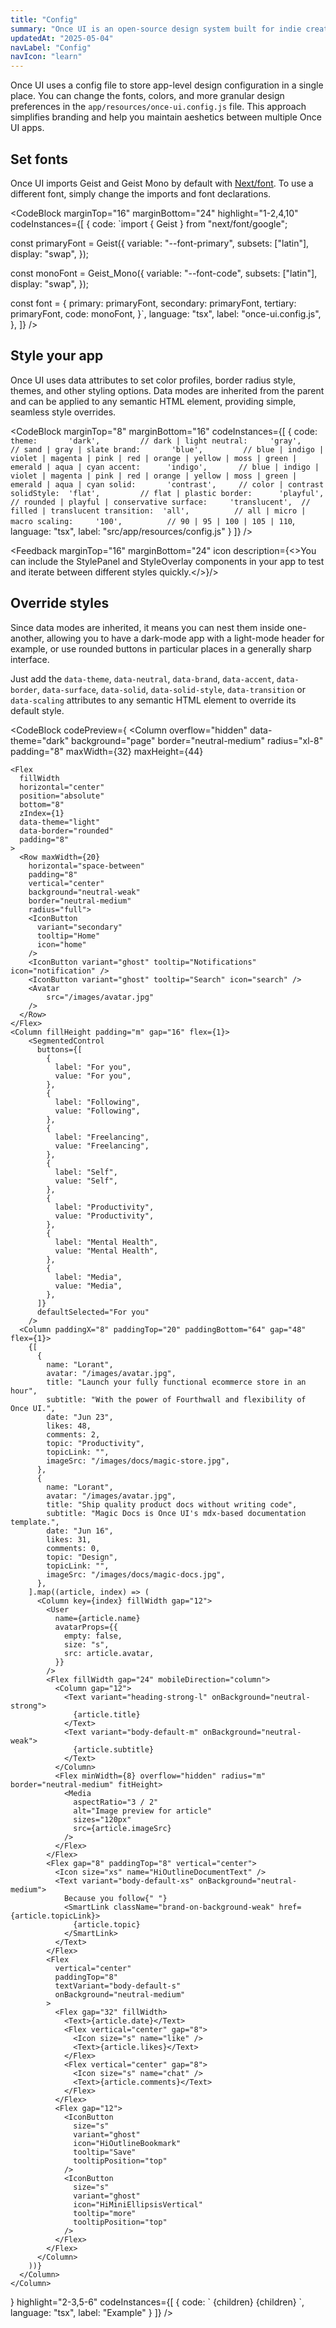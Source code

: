 ```yaml
---
title: "Config"
summary: "Once UI is an open-source design system built for indie creators, small teams, and startups to fuel the next generation of web applications."
updatedAt: "2025-05-04"
navLabel: "Config"
navIcon: "learn"
---
```


Once UI uses a config file to store app-level design configuration in a single place. You can change the fonts, colors, and more granular design preferences in the `app/resources/once-ui.config.js` file. This approach simplifies branding and help you maintain aeshetics between multiple Once UI apps.

## Set fonts

Once UI imports Geist and Geist Mono by default with [Next/font](https://nextjs.org/docs/pages/building-your-application/optimizing/fonts). To use a different font, simply change the imports and font declarations.

<CodeBlock
  marginTop="16"
  marginBottom="24"
  highlight="1-2,4,10"
  codeInstances={[
    {
      code:
`import { Geist } from "next/font/google";

const primaryFont = Geist({
    variable: "--font-primary",
    subsets: ["latin"],
    display: "swap",
});

const monoFont = Geist_Mono({
    variable: "--font-code",
    subsets: ["latin"],
    display: "swap",
});

const font = {
    primary: primaryFont,
    secondary: primaryFont,
    tertiary: primaryFont,
    code: monoFont,
}`,
      language: "tsx",
      label: "once-ui.config.js",
    },
  ]}
/>

## Style your app
        
Once UI uses data attributes to set color profiles, border radius style, themes, and other styling options. Data modes are inherited from the parent and can be applied to any
semantic HTML element, providing simple, seamless style overrides.

<CodeBlock
    marginTop="8"
    marginBottom="16"
    codeInstances={[
  {
    code:
`theme:       'dark',         // dark | light
neutral:     'gray',         // sand | gray | slate
brand:       'blue',         // blue | indigo | violet | magenta | pink | red | orange | yellow | moss | green | emerald | aqua | cyan
accent:      'indigo',       // blue | indigo | violet | magenta | pink | red | orange | yellow | moss | green | emerald | aqua | cyan
solid:       'contrast',     // color | contrast
solidStyle:  'flat',         // flat | plastic
border:      'playful',      // rounded | playful | conservative
surface:     'translucent',  // filled | translucent
transition:  'all',          // all | micro | macro
scaling:     '100',          // 90 | 95 | 100 | 105 | 110`, 
    language: "tsx",
    label: "src/app/resources/config.js"
  }
]} />

<Feedback marginTop="16" marginBottom="24" icon
  description={<>You can include the <InlineCode>StylePanel</InlineCode> and <InlineCode>StyleOverlay</InlineCode> components in your app to test and iterate between
    different styles quickly.</>}/>

<StylePanel marginBottom="40" />

## Override styles

Since data modes are inherited, it means you can nest them inside one-another, allowing
you to have a dark-mode app with a light-mode header for example, or use rounded buttons
in particular places in a generally sharp interface.

Just add the `data-theme`, `data-neutral`, `data-brand`, `data-accent`, `data-border`, `data-surface`, `data-solid`, `data-solid-style`, `data-transition` or `data-scaling` attributes to any semantic HTML element to override its default style.

<CodeBlock
    codePreview={
<Column
    overflow="hidden"
    data-theme="dark"
    background="page"
    border="neutral-medium"
    radius="xl-8"
    padding="8"
    maxWidth={32}
    maxHeight={44}
  >
    <Flex
      fillWidth
      horizontal="center"
      position="absolute"
      bottom="8"
      zIndex={1}
      data-theme="light"
      data-border="rounded"
      padding="8"
    >
      <Row maxWidth={20}
        horizontal="space-between"
        padding="8"
        vertical="center"
        background="neutral-weak"
        border="neutral-medium"
        radius="full">
        <IconButton
          variant="secondary"
          tooltip="Home"
          icon="home"
        />
        <IconButton variant="ghost" tooltip="Notifications" icon="notification" />
        <IconButton variant="ghost" tooltip="Search" icon="search" />
        <Avatar
            src="/images/avatar.jpg"
        />
      </Row>
    </Flex>
    <Column fillHeight padding="m" gap="16" flex={1}>
        <SegmentedControl
          buttons={[
            {
              label: "For you",
              value: "For you",
            },
            {
              label: "Following",
              value: "Following",
            },
            {
              label: "Freelancing",
              value: "Freelancing",
            },
            {
              label: "Self",
              value: "Self",
            },
            {
              label: "Productivity",
              value: "Productivity",
            },
            {
              label: "Mental Health",
              value: "Mental Health",
            },
            {
              label: "Media",
              value: "Media",
            },
          ]}
          defaultSelected="For you"
        />
      <Column paddingX="8" paddingTop="20" paddingBottom="64" gap="48" flex={1}>
        {[
          {
            name: "Lorant",
            avatar: "/images/avatar.jpg",
            title: "Launch your fully functional ecommerce store in an hour",
            subtitle: "With the power of Fourthwall and flexibility of Once UI.",
            date: "Jun 23",
            likes: 48,
            comments: 2,
            topic: "Productivity",
            topicLink: "",
            imageSrc: "/images/docs/magic-store.jpg",
          },
          {
            name: "Lorant",
            avatar: "/images/avatar.jpg",
            title: "Ship quality product docs without writing code",
            subtitle: "Magic Docs is Once UI's mdx-based documentation template.",
            date: "Jun 16",
            likes: 31,
            comments: 0,
            topic: "Design",
            topicLink: "",
            imageSrc: "/images/docs/magic-docs.jpg",
          },
        ].map((article, index) => (
          <Column key={index} fillWidth gap="12">
            <User
              name={article.name}
              avatarProps={{
                empty: false,
                size: "s",
                src: article.avatar,
              }}
            />
            <Flex fillWidth gap="24" mobileDirection="column">
              <Column gap="12">
                <Text variant="heading-strong-l" onBackground="neutral-strong">
                  {article.title}
                </Text>
                <Text variant="body-default-m" onBackground="neutral-weak">
                  {article.subtitle}
                </Text>
              </Column>
              <Flex minWidth={8} overflow="hidden" radius="m" border="neutral-medium" fitHeight>
                <Media
                  aspectRatio="3 / 2"
                  alt="Image preview for article"
                  sizes="120px"
                  src={article.imageSrc}
                />
              </Flex>
            </Flex>
            <Flex gap="8" paddingTop="8" vertical="center">
              <Icon size="xs" name="HiOutlineDocumentText" />
              <Text variant="body-default-xs" onBackground="neutral-medium">
                Because you follow{" "}
                <SmartLink className="brand-on-background-weak" href={article.topicLink}>
                  {article.topic}
                </SmartLink>
              </Text>
            </Flex>
            <Flex
              vertical="center"
              paddingTop="8"
              textVariant="body-default-s"
              onBackground="neutral-medium"
            >
              <Flex gap="32" fillWidth>
                <Text>{article.date}</Text>
                <Flex vertical="center" gap="8">
                  <Icon size="s" name="like" />
                  <Text>{article.likes}</Text>
                </Flex>
                <Flex vertical="center" gap="8">
                  <Icon size="s" name="chat" />
                  <Text>{article.comments}</Text>
                </Flex>
              </Flex>
              <Flex gap="12">
                <IconButton
                  size="s"
                  variant="ghost"
                  icon="HiOutlineBookmark"
                  tooltip="Save"
                  tooltipPosition="top"
                />
                <IconButton
                  size="s"
                  variant="ghost"
                  icon="HiMiniEllipsisVertical"
                  tooltip="more"
                  tooltipPosition="top"
                />
              </Flex>
            </Flex>
          </Column>
        ))}
      </Column>
    </Column>
  </Column>
    }
    highlight="2-3,5-6"
    codeInstances={[
        {
            code:
`<Column
    data-theme="dark"
    data-border="playful">
    <Row
        data-theme="light"
        data-border="rounded">
        {children}
    </Row>
    <Row>
        {children}
    </Row>
</Column>`,
            language: "tsx",
            label: "Example"
        }
    ]}
/>
